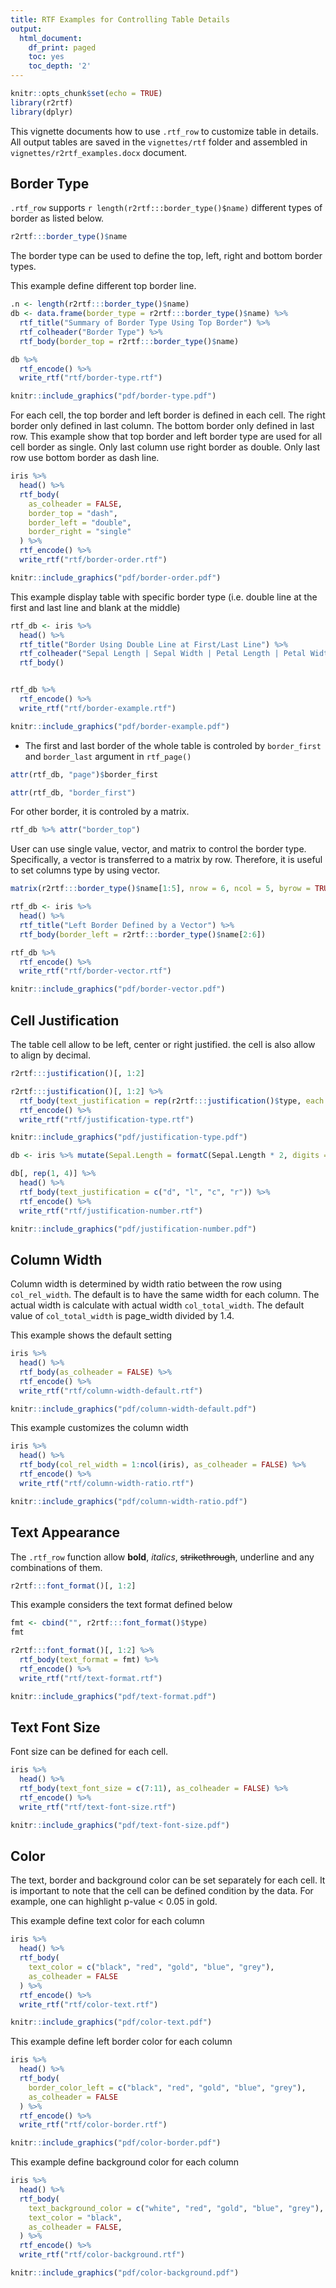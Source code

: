 ```yaml
---
title: RTF Examples for Controlling Table Details
output:
  html_document:
    df_print: paged
    toc: yes
    toc_depth: '2'
---
```


```r
knitr::opts_chunk$set(echo = TRUE)
library(r2rtf)
library(dplyr)
```

This vignette documents how to use `.rtf_row` to customize table in details. All output tables are saved in the `vignettes/rtf` folder and assembled in `vignettes/r2rtf_examples.docx` document. 

## Border Type

`.rtf_row` supports `r length(r2rtf:::border_type()$name)` different types of border as listed below. 

```r
r2rtf:::border_type()$name
```

The border type can be used to define the top, left, right and bottom border types. 

This example define different top border line.

```r
.n <- length(r2rtf:::border_type()$name)
db <- data.frame(border_type = r2rtf:::border_type()$name) %>%
  rtf_title("Summary of Border Type Using Top Border") %>%
  rtf_colheader("Border Type") %>%
  rtf_body(border_top = r2rtf:::border_type()$name)

db %>%
  rtf_encode() %>%
  write_rtf("rtf/border-type.rtf")
```

```r
knitr::include_graphics("pdf/border-type.pdf")
```

For each cell, the top border and left border is defined in each cell. The right border only defined in last column. 
The bottom border only defined in last row. This example show that top border and left border type are used for all 
cell border as single. Only last column use right border as double. Only last row use bottom border as dash line. 

```r
iris %>%
  head() %>%
  rtf_body(
    as_colheader = FALSE,
    border_top = "dash",
    border_left = "double",
    border_right = "single"
  ) %>%
  rtf_encode() %>%
  write_rtf("rtf/border-order.rtf")
```

```r
knitr::include_graphics("pdf/border-order.pdf")
```

This example display table with specific border type (i.e. double line at the first and last line and blank at the middle)

```r
rtf_db <- iris %>%
  head() %>%
  rtf_title("Border Using Double Line at First/Last Line") %>%
  rtf_colheader("Sepal Length | Sepal Width | Petal Length | Petal Width | Species") %>%
  rtf_body()


rtf_db %>%
  rtf_encode() %>%
  write_rtf("rtf/border-example.rtf")
```

```r
knitr::include_graphics("pdf/border-example.pdf")
```

* The first and last border of the whole table is controled by `border_first` and `border_last` argument in `rtf_page()`  

```r
attr(rtf_db, "page")$border_first
```

```r
attr(rtf_db, "border_first")
```

For other border, it is controled by a matrix. 

```r
rtf_db %>% attr("border_top")
```

User can use single value, vector, and matrix to control the border type. Specifically, a vector is transferred to a matrix by row. Therefore, it is useful to set columns type by using vector. 

```r
matrix(r2rtf:::border_type()$name[1:5], nrow = 6, ncol = 5, byrow = TRUE)
```

```r
rtf_db <- iris %>%
  head() %>%
  rtf_title("Left Border Defined by a Vector") %>%
  rtf_body(border_left = r2rtf:::border_type()$name[2:6])

rtf_db %>%
  rtf_encode() %>%
  write_rtf("rtf/border-vector.rtf")
```

```r
knitr::include_graphics("pdf/border-vector.pdf")
```

## Cell Justification

The table cell allow to be left, center or right justified. the cell is also allow to align by decimal. 
```r
r2rtf:::justification()[, 1:2]
```

```r
r2rtf:::justification()[, 1:2] %>%
  rtf_body(text_justification = rep(r2rtf:::justification()$type, each = 2)) %>%
  rtf_encode() %>%
  write_rtf("rtf/justification-type.rtf")
```

```r
knitr::include_graphics("pdf/justification-type.pdf")
```


```r
db <- iris %>% mutate(Sepal.Length = formatC(Sepal.Length * 2, digits = 1, format = "f"))

db[, rep(1, 4)] %>%
  head() %>%
  rtf_body(text_justification = c("d", "l", "c", "r")) %>%
  rtf_encode() %>%
  write_rtf("rtf/justification-number.rtf")
```

```r
knitr::include_graphics("pdf/justification-number.pdf")
```

## Column Width 

Column width is determined by width ratio between the row using `col_rel_width`. The default is to have the same width for each column. The actual width is calculate with actual width `col_total_width`. The default value of `col_total_width` is page_width divided by 1.4. 

This example shows the default setting
```r
iris %>%
  head() %>%
  rtf_body(as_colheader = FALSE) %>%
  rtf_encode() %>%
  write_rtf("rtf/column-width-default.rtf")
```

```r
knitr::include_graphics("pdf/column-width-default.pdf")
```

This example customizes the column width
```r
iris %>%
  head() %>%
  rtf_body(col_rel_width = 1:ncol(iris), as_colheader = FALSE) %>%
  rtf_encode() %>%
  write_rtf("rtf/column-width-ratio.rtf")
```

```r
knitr::include_graphics("pdf/column-width-ratio.pdf")
```

## Text Appearance 

The `.rtf_row` function allow **bold**, *italics*, ~~strikethrough~~, underline and any combinations of them. 

```r
r2rtf:::font_format()[, 1:2]
```

This example considers the text format defined below

```r
fmt <- cbind("", r2rtf:::font_format()$type)
fmt
```


```r
r2rtf:::font_format()[, 1:2] %>%
  rtf_body(text_format = fmt) %>%
  rtf_encode() %>%
  write_rtf("rtf/text-format.rtf")
```

```r
knitr::include_graphics("pdf/text-format.pdf")
```

## Text Font Size

Font size can be defined for each cell. 

```r
iris %>%
  head() %>%
  rtf_body(text_font_size = c(7:11), as_colheader = FALSE) %>%
  rtf_encode() %>%
  write_rtf("rtf/text-font-size.rtf")
```

```r
knitr::include_graphics("pdf/text-font-size.pdf")
```

## Color

The text, border and background color can be set separately for each cell. It is important to note that the cell can be defined condition by the data. For example, one can highlight p-value < 0.05 in gold. 

This example define text color for each column

```r
iris %>%
  head() %>%
  rtf_body(
    text_color = c("black", "red", "gold", "blue", "grey"),
    as_colheader = FALSE
  ) %>%
  rtf_encode() %>%
  write_rtf("rtf/color-text.rtf")
```

```r
knitr::include_graphics("pdf/color-text.pdf")
```

This example define left border color for each column

```r
iris %>%
  head() %>%
  rtf_body(
    border_color_left = c("black", "red", "gold", "blue", "grey"),
    as_colheader = FALSE
  ) %>%
  rtf_encode() %>%
  write_rtf("rtf/color-border.rtf")
```

```r
knitr::include_graphics("pdf/color-border.pdf")
```

This example define background color for each column

```r
iris %>%
  head() %>%
  rtf_body(
    text_background_color = c("white", "red", "gold", "blue", "grey"),
    text_color = "black",
    as_colheader = FALSE,
  ) %>%
  rtf_encode() %>%
  write_rtf("rtf/color-background.rtf")
```


```r
knitr::include_graphics("pdf/color-background.pdf")
```
